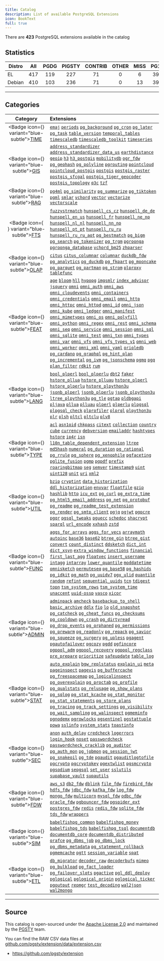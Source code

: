 ```yaml
---
title: Catalog
description: List of available PostgreSQL Extensions
icon: BookText
full: true
---
```



There are **423** PostgreSQL extensions available in the catalog

## Statistics

| Distro | All | PGDG | PIGSTY | CONTRIB | OTHER | MISS | PG17 | PG16 | PG15 | PG14 | PG13 |
| -------------- |:----:|:----:|:----:|:----:|:----:|:----:|:----:|:----:|:----:|:----:|:----:|
| EL | 417 | 119 | 227 | 71 | 0 | 6 | 399 | 407 | 410 | 394 | 368 |
| Debian | 410 | 103 | 236 | 71 | 0 | 13 | 397 | 400 | 403 | 391 | 363 |

-------

## Categories

| Category | Extensions |
|:--------:|:-----------|
| <Badge icon={<Clock />} variant="blue-subtle"><a href="/cate/time" className="no-underline">TIME</a></Badge> | [`emaj`](/e/emaj) [`periods`](/e/periods) [`pg_background`](/e/pg_background) [`pg_cron`](/e/pg_cron) [`pg_later`](/e/pg_later) [`pg_task`](/e/pg_task) [`table_version`](/e/table_version) [`temporal_tables`](/e/temporal_tables) [`timescaledb`](/e/timescaledb) [`timescaledb_toolkit`](/e/timescaledb_toolkit) [`timeseries`](/e/timeseries) |
| <Badge icon={<Globe />} variant="blue-subtle"><a href="/cate/gis" className="no-underline">GIS</a></Badge> | [`address_standardizer`](/e/address_standardizer) [`address_standardizer_data_us`](/e/address_standardizer_data_us) [`earthdistance`](/e/earthdistance) [`geoip`](/e/geoip) [`h3`](/e/h3) [`h3_postgis`](/e/h3_postgis) [`mobilitydb`](/e/mobilitydb) [`ogr_fdw`](/e/ogr_fdw) [`pg_geohash`](/e/pg_geohash) [`pg_polyline`](/e/pg_polyline) [`pgrouting`](/e/pgrouting) [`pointcloud`](/e/pointcloud) [`pointcloud_postgis`](/e/pointcloud_postgis) [`postgis`](/e/postgis) [`postgis_raster`](/e/postgis_raster) [`postgis_sfcgal`](/e/postgis_sfcgal) [`postgis_tiger_geocoder`](/e/postgis_tiger_geocoder) [`postgis_topology`](/e/postgis_topology) [`q3c`](/e/q3c) [`tzf`](/e/tzf) |
| <Badge icon={<Brain />} variant="blue-subtle"><a href="/cate/rag" className="no-underline">RAG</a></Badge> | [`pg4ml`](/e/pg4ml) [`pg_similarity`](/e/pg_similarity) [`pg_summarize`](/e/pg_summarize) [`pg_tiktoken`](/e/pg_tiktoken) [`pgml`](/e/pgml) [`smlar`](/e/smlar) [`vchord`](/e/vchord) [`vector`](/e/vector) [`vectorize`](/e/vectorize) [`vectorscale`](/e/vectorscale) |
| <Badge icon={<Search />} variant="blue-subtle"><a href="/cate/fts" className="no-underline">FTS</a></Badge> | [`fuzzystrmatch`](/e/fuzzystrmatch) [`hunspell_cs_cz`](/e/hunspell_cs_cz) [`hunspell_de_de`](/e/hunspell_de_de) [`hunspell_en_us`](/e/hunspell_en_us) [`hunspell_fr`](/e/hunspell_fr) [`hunspell_ne_np`](/e/hunspell_ne_np) [`hunspell_nl_nl`](/e/hunspell_nl_nl) [`hunspell_nn_no`](/e/hunspell_nn_no) [`hunspell_pt_pt`](/e/hunspell_pt_pt) [`hunspell_ru_ru`](/e/hunspell_ru_ru) [`hunspell_ru_ru_aot`](/e/hunspell_ru_ru_aot) [`pg_bestmatch`](/e/pg_bestmatch) [`pg_bigm`](/e/pg_bigm) [`pg_search`](/e/pg_search) [`pg_tokenizer`](/e/pg_tokenizer) [`pg_trgm`](/e/pg_trgm) [`pgroonga`](/e/pgroonga) [`pgroonga_database`](/e/pgroonga_database) [`vchord_bm25`](/e/vchord_bm25) [`zhparser`](/e/zhparser) |
| <Badge icon={<ChartNoAxesCombined />} variant="blue-subtle"><a href="/cate/olap" className="no-underline">OLAP</a></Badge> | [`citus`](/e/citus) [`citus_columnar`](/e/citus_columnar) [`columnar`](/e/columnar) [`duckdb_fdw`](/e/duckdb_fdw) [`pg_analytics`](/e/pg_analytics) [`pg_duckdb`](/e/pg_duckdb) [`pg_fkpart`](/e/pg_fkpart) [`pg_mooncake`](/e/pg_mooncake) [`pg_parquet`](/e/pg_parquet) [`pg_partman`](/e/pg_partman) [`pg_strom`](/e/pg_strom) [`plproxy`](/e/plproxy) [`tablefunc`](/e/tablefunc) |
| <Badge icon={<Sparkles />} variant="blue-subtle"><a href="/cate/feat" className="no-underline">FEAT</a></Badge> | [`age`](/e/age) [`bloom`](/e/bloom) [`hll`](/e/hll) [`hypopg`](/e/hypopg) [`imgsmlr`](/e/imgsmlr) [`index_advisor`](/e/index_advisor) [`jsquery`](/e/jsquery) [`omni`](/e/omni) [`omni_auth`](/e/omni_auth) [`omni_aws`](/e/omni_aws) [`omni_cloudevents`](/e/omni_cloudevents) [`omni_containers`](/e/omni_containers) [`omni_credentials`](/e/omni_credentials) [`omni_email`](/e/omni_email) [`omni_http`](/e/omni_http) [`omni_httpc`](/e/omni_httpc) [`omni_httpd`](/e/omni_httpd) [`omni_id`](/e/omni_id) [`omni_json`](/e/omni_json) [`omni_kube`](/e/omni_kube) [`omni_ledger`](/e/omni_ledger) [`omni_manifest`](/e/omni_manifest) [`omni_mimetypes`](/e/omni_mimetypes) [`omni_os`](/e/omni_os) [`omni_polyfill`](/e/omni_polyfill) [`omni_python`](/e/omni_python) [`omni_regex`](/e/omni_regex) [`omni_rest`](/e/omni_rest) [`omni_schema`](/e/omni_schema) [`omni_seq`](/e/omni_seq) [`omni_service`](/e/omni_service) [`omni_session`](/e/omni_session) [`omni_sql`](/e/omni_sql) [`omni_sqlite`](/e/omni_sqlite) [`omni_test`](/e/omni_test) [`omni_txn`](/e/omni_txn) [`omni_types`](/e/omni_types) [`omni_var`](/e/omni_var) [`omni_vfs`](/e/omni_vfs) [`omni_vfs_types_v1`](/e/omni_vfs_types_v1) [`omni_web`](/e/omni_web) [`omni_worker`](/e/omni_worker) [`omni_xml`](/e/omni_xml) [`omni_yaml`](/e/omni_yaml) [`orioledb`](/e/orioledb) [`pg_cardano`](/e/pg_cardano) [`pg_graphql`](/e/pg_graphql) [`pg_hint_plan`](/e/pg_hint_plan) [`pg_incremental`](/e/pg_incremental) [`pg_ivm`](/e/pg_ivm) [`pg_jsonschema`](/e/pg_jsonschema) [`pgmq`](/e/pgmq) [`pgq`](/e/pgq) [`plan_filter`](/e/plan_filter) [`rdkit`](/e/rdkit) [`rum`](/e/rum) |
| <Badge icon={<BookA />} variant="blue-subtle"><a href="/cate/lang" className="no-underline">LANG</a></Badge> | [`bool_plperl`](/e/bool_plperl) [`bool_plperlu`](/e/bool_plperlu) [`dbt2`](/e/dbt2) [`faker`](/e/faker) [`hstore_pllua`](/e/hstore_pllua) [`hstore_plluau`](/e/hstore_plluau) [`hstore_plperl`](/e/hstore_plperl) [`hstore_plperlu`](/e/hstore_plperlu) [`hstore_plpython3u`](/e/hstore_plpython3u) [`jsonb_plperl`](/e/jsonb_plperl) [`jsonb_plperlu`](/e/jsonb_plperlu) [`jsonb_plpython3u`](/e/jsonb_plpython3u) [`ltree_plpython3u`](/e/ltree_plpython3u) [`pg_tle`](/e/pg_tle) [`pgtap`](/e/pgtap) [`pldbgapi`](/e/pldbgapi) [`pljava`](/e/pljava) [`pllua`](/e/pllua) [`plluau`](/e/plluau) [`plperl`](/e/plperl) [`plperlu`](/e/plperlu) [`plpgsql`](/e/plpgsql) [`plpgsql_check`](/e/plpgsql_check) [`plprofiler`](/e/plprofiler) [`plprql`](/e/plprql) [`plpython3u`](/e/plpython3u) [`plr`](/e/plr) [`plsh`](/e/plsh) [`pltcl`](/e/pltcl) [`pltclu`](/e/pltclu) [`plv8`](/e/plv8) |
| <Badge icon={<Boxes />} variant="blue-subtle"><a href="/cate/type" className="no-underline">TYPE</a></Badge> | [`acl`](/e/acl) [`asn1oid`](/e/asn1oid) [`chkpass`](/e/chkpass) [`citext`](/e/citext) [`collection`](/e/collection) [`country`](/e/country) [`cube`](/e/cube) [`currency`](/e/currency) [`debversion`](/e/debversion) [`emailaddr`](/e/emailaddr) [`hashtypes`](/e/hashtypes) [`hstore`](/e/hstore) [`ip4r`](/e/ip4r) [`isn`](/e/isn) [`l10n_table_dependent_extension`](/e/l10n_table_dependent_extension) [`ltree`](/e/ltree) [`md5hash`](/e/md5hash) [`numeral`](/e/numeral) [`pg_duration`](/e/pg_duration) [`pg_rational`](/e/pg_rational) [`pg_rrule`](/e/pg_rrule) [`pg_sphere`](/e/pg_sphere) [`pg_xenophile`](/e/pg_xenophile) [`pgfaceting`](/e/pgfaceting) [`pglite_fusion`](/e/pglite_fusion) [`pgmp`](/e/pgmp) [`pgpdf`](/e/pgpdf) [`prefix`](/e/prefix) [`roaringbitmap`](/e/roaringbitmap) [`seg`](/e/seg) [`semver`](/e/semver) [`timestamp9`](/e/timestamp9) [`uint`](/e/uint) [`uint128`](/e/uint128) [`unit`](/e/unit) [`uri`](/e/uri) [`xml2`](/e/xml2) |
| <Badge icon={<Wrench />} variant="blue-subtle"><a href="/cate/util" className="no-underline">UTIL</a></Badge> | [`bzip`](/e/bzip) [`cryptint`](/e/cryptint) [`data_historization`](/e/data_historization) [`ddl_historization`](/e/ddl_historization) [`envvar`](/e/envvar) [`floatfile`](/e/floatfile) [`gzip`](/e/gzip) [`hashlib`](/e/hashlib) [`http`](/e/http) [`icu_ext`](/e/icu_ext) [`pg_curl`](/e/pg_curl) [`pg_extra_time`](/e/pg_extra_time) [`pg_html5_email_address`](/e/pg_html5_email_address) [`pg_net`](/e/pg_net) [`pg_protobuf`](/e/pg_protobuf) [`pg_readme`](/e/pg_readme) [`pg_readme_test_extension`](/e/pg_readme_test_extension) [`pg_render`](/e/pg_render) [`pg_smtp_client`](/e/pg_smtp_client) [`pgjq`](/e/pgjq) [`pgjwt`](/e/pgjwt) [`pgpcre`](/e/pgpcre) [`pgqr`](/e/pgqr) [`pgsql_tweaks`](/e/pgsql_tweaks) [`pguecc`](/e/pguecc) [`schedoc`](/e/schedoc) [`shacrypt`](/e/shacrypt) [`sparql`](/e/sparql) [`url_encode`](/e/url_encode) [`xxhash`](/e/xxhash) [`zstd`](/e/zstd) |
| <Badge icon={<Variable />} variant="blue-subtle"><a href="/cate/func" className="no-underline">FUNC</a></Badge> | [`aggs_for_arrays`](/e/aggs_for_arrays) [`aggs_for_vecs`](/e/aggs_for_vecs) [`arraymath`](/e/arraymath) [`autoinc`](/e/autoinc) [`base36`](/e/base36) [`base62`](/e/base62) [`btree_gin`](/e/btree_gin) [`btree_gist`](/e/btree_gist) [`convert`](/e/convert) [`count_distinct`](/e/count_distinct) [`ddsketch`](/e/ddsketch) [`dict_int`](/e/dict_int) [`dict_xsyn`](/e/dict_xsyn) [`extra_window_functions`](/e/extra_window_functions) [`financial`](/e/financial) [`first_last_agg`](/e/first_last_agg) [`floatvec`](/e/floatvec) [`insert_username`](/e/insert_username) [`intagg`](/e/intagg) [`intarray`](/e/intarray) [`lower_quantile`](/e/lower_quantile) [`moddatetime`](/e/moddatetime) [`omnisketch`](/e/omnisketch) [`permuteseq`](/e/permuteseq) [`pg_base58`](/e/pg_base58) [`pg_hashids`](/e/pg_hashids) [`pg_idkit`](/e/pg_idkit) [`pg_math`](/e/pg_math) [`pg_uuidv7`](/e/pg_uuidv7) [`pgx_ulid`](/e/pgx_ulid) [`quantile`](/e/quantile) [`random`](/e/random) [`refint`](/e/refint) [`sequential_uuids`](/e/sequential_uuids) [`tcn`](/e/tcn) [`tdigest`](/e/tdigest) [`topn`](/e/topn) [`tsm_system_rows`](/e/tsm_system_rows) [`tsm_system_time`](/e/tsm_system_time) [`unaccent`](/e/unaccent) [`uuid-ossp`](/e/uuid-ossp) [`vasco`](/e/vasco) [`xicor`](/e/xicor) |
| <Badge icon={<Landmark />} variant="blue-subtle"><a href="/cate/admin" className="no-underline">ADMIN</a></Badge> | [`adminpack`](/e/adminpack) [`amcheck`](/e/amcheck) [`basebackup_to_shell`](/e/basebackup_to_shell) [`basic_archive`](/e/basic_archive) [`ddlx`](/e/ddlx) [`fio`](/e/fio) [`lo`](/e/lo) [`old_snapshot`](/e/old_snapshot) [`pg_catcheck`](/e/pg_catcheck) [`pg_cheat_funcs`](/e/pg_cheat_funcs) [`pg_checksums`](/e/pg_checksums) [`pg_cooldown`](/e/pg_cooldown) [`pg_crash`](/e/pg_crash) [`pg_dirtyread`](/e/pg_dirtyread) [`pg_drop_events`](/e/pg_drop_events) [`pg_orphaned`](/e/pg_orphaned) [`pg_permissions`](/e/pg_permissions) [`pg_prewarm`](/e/pg_prewarm) [`pg_readonly`](/e/pg_readonly) [`pg_repack`](/e/pg_repack) [`pg_savior`](/e/pg_savior) [`pg_squeeze`](/e/pg_squeeze) [`pg_surgery`](/e/pg_surgery) [`pg_upless`](/e/pg_upless) [`pgagent`](/e/pgagent) [`pgautofailover`](/e/pgautofailover) [`pgcozy`](/e/pgcozy) [`pgdd`](/e/pgdd) [`pgfincore`](/e/pgfincore) [`pgpool_adm`](/e/pgpool_adm) [`pgpool_recovery`](/e/pgpool_recovery) [`pgpool_regclass`](/e/pgpool_regclass) [`pre_prepare`](/e/pre_prepare) [`prioritize`](/e/prioritize) [`safeupdate`](/e/safeupdate) [`table_log`](/e/table_log) |
| <Badge icon={<Activity />} variant="blue-subtle"><a href="/cate/stat" className="no-underline">STAT</a></Badge> | [`auto_explain`](/e/auto_explain) [`bgw_replstatus`](/e/bgw_replstatus) [`explain_ui`](/e/explain_ui) [`meta`](/e/meta) [`pageinspect`](/e/pageinspect) [`pagevis`](/e/pagevis) [`pg_buffercache`](/e/pg_buffercache) [`pg_freespacemap`](/e/pg_freespacemap) [`pg_logicalinspect`](/e/pg_logicalinspect) [`pg_overexplain`](/e/pg_overexplain) [`pg_proctab`](/e/pg_proctab) [`pg_profile`](/e/pg_profile) [`pg_qualstats`](/e/pg_qualstats) [`pg_relusage`](/e/pg_relusage) [`pg_show_plans`](/e/pg_show_plans) [`pg_sqlog`](/e/pg_sqlog) [`pg_stat_kcache`](/e/pg_stat_kcache) [`pg_stat_monitor`](/e/pg_stat_monitor) [`pg_stat_statements`](/e/pg_stat_statements) [`pg_store_plans`](/e/pg_store_plans) [`pg_tracing`](/e/pg_tracing) [`pg_track_settings`](/e/pg_track_settings) [`pg_visibility`](/e/pg_visibility) [`pg_wait_sampling`](/e/pg_wait_sampling) [`pg_walinspect`](/e/pg_walinspect) [`pgmeminfo`](/e/pgmeminfo) [`pgnodemx`](/e/pgnodemx) [`pgrowlocks`](/e/pgrowlocks) [`pgsentinel`](/e/pgsentinel) [`pgstattuple`](/e/pgstattuple) [`powa`](/e/powa) [`sslinfo`](/e/sslinfo) [`system_stats`](/e/system_stats) [`toastinfo`](/e/toastinfo) |
| <Badge icon={<Shield />} variant="blue-subtle"><a href="/cate/sec" className="no-underline">SEC</a></Badge> | [`anon`](/e/anon) [`auth_delay`](/e/auth_delay) [`credcheck`](/e/credcheck) [`logerrors`](/e/logerrors) [`login_hook`](/e/login_hook) [`noset`](/e/noset) [`passwordcheck`](/e/passwordcheck) [`passwordcheck_cracklib`](/e/passwordcheck_cracklib) [`pg_auditor`](/e/pg_auditor) [`pg_auth_mon`](/e/pg_auth_mon) [`pg_jobmon`](/e/pg_jobmon) [`pg_session_jwt`](/e/pg_session_jwt) [`pg_snakeoil`](/e/pg_snakeoil) [`pg_tde`](/e/pg_tde) [`pgaudit`](/e/pgaudit) [`pgauditlogtofile`](/e/pgauditlogtofile) [`pgcrypto`](/e/pgcrypto) [`pgcryptokey`](/e/pgcryptokey) [`pgextwlist`](/e/pgextwlist) [`pgsmcrypto`](/e/pgsmcrypto) [`pgsodium`](/e/pgsodium) [`sepgsql`](/e/sepgsql) [`set_user`](/e/set_user) [`sslutils`](/e/sslutils) [`supabase_vault`](/e/supabase_vault) [`supautils`](/e/supautils) |
| <Badge icon={<FileInput />} variant="blue-subtle"><a href="/cate/fdw" className="no-underline">FDW</a></Badge> | [`aws_s3`](/e/aws_s3) [`db2_fdw`](/e/db2_fdw) [`dblink`](/e/dblink) [`file_fdw`](/e/file_fdw) [`firebird_fdw`](/e/firebird_fdw) [`hdfs_fdw`](/e/hdfs_fdw) [`jdbc_fdw`](/e/jdbc_fdw) [`kafka_fdw`](/e/kafka_fdw) [`log_fdw`](/e/log_fdw) [`mongo_fdw`](/e/mongo_fdw) [`multicorn`](/e/multicorn) [`mysql_fdw`](/e/mysql_fdw) [`odbc_fdw`](/e/odbc_fdw) [`oracle_fdw`](/e/oracle_fdw) [`pgbouncer_fdw`](/e/pgbouncer_fdw) [`pgspider_ext`](/e/pgspider_ext) [`postgres_fdw`](/e/postgres_fdw) [`redis`](/e/redis) [`redis_fdw`](/e/redis_fdw) [`sqlite_fdw`](/e/sqlite_fdw) [`tds_fdw`](/e/tds_fdw) [`wrappers`](/e/wrappers) |
| <Badge icon={<Shell />} variant="blue-subtle"><a href="/cate/sim" className="no-underline">SIM</a></Badge> | [`babelfishpg_common`](/e/babelfishpg_common) [`babelfishpg_money`](/e/babelfishpg_money) [`babelfishpg_tds`](/e/babelfishpg_tds) [`babelfishpg_tsql`](/e/babelfishpg_tsql) [`documentdb`](/e/documentdb) [`documentdb_core`](/e/documentdb_core) [`documentdb_distributed`](/e/documentdb_distributed) [`orafce`](/e/orafce) [`pg_dbms_job`](/e/pg_dbms_job) [`pg_dbms_lock`](/e/pg_dbms_lock) [`pg_dbms_metadata`](/e/pg_dbms_metadata) [`pg_statement_rollback`](/e/pg_statement_rollback) [`pgmemcache`](/e/pgmemcache) [`pgtt`](/e/pgtt) [`session_variable`](/e/session_variable) [`spat`](/e/spat) |
| <Badge icon={<Truck />} variant="blue-subtle"><a href="/cate/etl" className="no-underline">ETL</a></Badge> | [`db_migrator`](/e/db_migrator) [`decoder_raw`](/e/decoder_raw) [`decoderbufs`](/e/decoderbufs) [`mimeo`](/e/mimeo) [`pg_bulkload`](/e/pg_bulkload) [`pg_fact_loader`](/e/pg_fact_loader) [`pg_failover_slots`](/e/pg_failover_slots) [`pgactive`](/e/pgactive) [`pgl_ddl_deploy`](/e/pgl_ddl_deploy) [`pglogical`](/e/pglogical) [`pglogical_origin`](/e/pglogical_origin) [`pglogical_ticker`](/e/pglogical_ticker) [`pgoutput`](/e/pgoutput) [`repmgr`](/e/repmgr) [`test_decoding`](/e/test_decoding) [`wal2json`](/e/wal2json) [`wal2mongo`](/e/wal2mongo) |

------

## Source

This catalog is open-sourced under the [Apache License 2.0](https://github.com/pgsty/ext/blob/main/LICENSE) and maintained by the [PGSTY](https://github.com/pgsty) team.

You can find the RAW CSV data files at [github.com/pgsty/extension/data/extension.csv](https://github.com/pgsty/ext/blob/main/data/extension.csv)

- https://github.com/pgsty/extension



